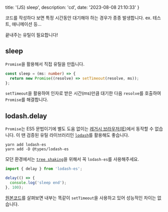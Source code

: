   title: '(JS) sleep',
  description: 'cd',
  date: '2023-08-08 21:10:33'
}

코드를 작성하다 보면 특정 시간동안 대기해야 하는 경우가 종종 발생합니다.
ex. 테스트, 애니메이션 등...

끝내주는 유틸이 필요합니다!

## sleep

`Promise`을 활용해서 직접 유틸을 만듭니다.

```ts
const sleep = (ms: number) => {
  return new Promise((resolve) => setTimeout(resolve, ms));
};
```

`setTimeout`을 활용하여 인자로 받은 시간(ms)만큼 대기한 다음 `resolve`를 호출하여 `Promise`를 해결합니다.

## lodash.delay

`Promise`는 ES5 문법이기에 별도 도움 없이는 [레거시 브라우저(IE)](https://caniuse.com/?search=Promise)에서 동작할 수 없습니다.
이 땐 검증된 유틸 라이브러리인 [`lodash`](https://github.com/lodash/lodash/tree/4.17.15)를 활용해도 좋습니다.

```shell
yarn add lodash-es
yarn add -D @types/lodash-es
```

모던 환경에서는 [`tree shaking`](https://developer.mozilla.org/ko/docs/Glossary/Tree_shaking)을 위해서 꼭 `lodash-es`를 사용해주세요.

```js
import { delay } from 'lodash-es';

delay(() => {
  console.log('sleep end');
}, 100);
```

[원본코드](https://github.com/lodash/lodash/blob/4.17.15/lodash.js#L10470)를 살펴보면 내부는 똑같이 `setTimeout`을 사용하고 있어 성능적인 차이는 없습니다.